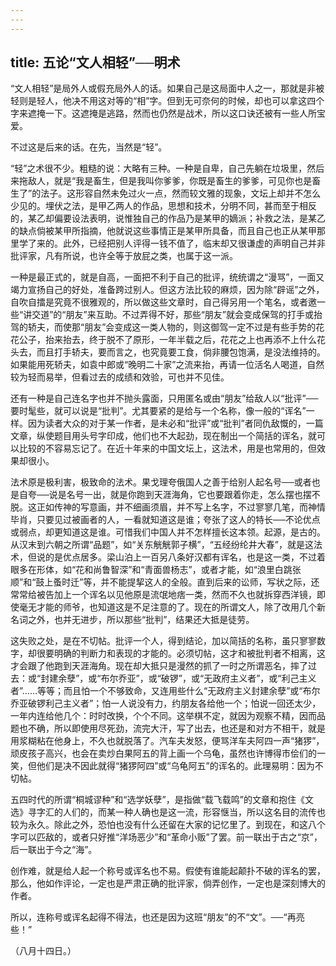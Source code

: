 ```yaml
---
---
---
```

title: 五论“文人相轻”──明术
---



“文人相轻”是局外人或假充局外人的话。如果自己是这局面中人之一，那就是非被轻则是轻人，他决不用这对等的“相”字。但到无可奈何的时候，却也可以拿这四个字来遮掩一下。这遮掩是逃路，然而也仍然是战术，所以这口诀还被有一些人所宝爱。

不过这是后来的话。在先，当然是“轻”。

“轻”之术很不少。粗糙的说：大略有三种。一种是自卑，自己先躺在垃圾里，然后来拖敌人，就是“我是畜生，但是我叫你爹爹，你既是畜生的爹爹，可见你也是畜生了”的法子。这形容自然未免过火一点，然而较文雅的现象，文坛上却并不怎么少见的。埋伏之法，是甲乙两人的作品，思想和技术，分明不同，甚而至于相反的，某乙却偏要设法表明，说惟独自己的作品乃是某甲的嫡派；补救之法，是某乙的缺点倘被某甲所指摘，他就说这些事情正是某甲所具备，而且自己也正从某甲那里学了来的。此外，已经把别人评得一钱不值了，临末却又很谦虚的声明自己并非批评家，凡有所说，也许全等于放屁之类，也属于这一派。

一种是最正式的，就是自高，一面把不利于自己的批评，统统谓之“漫骂”，一面又竭力宣扬自己的好处，准备跨过别人。但这方法比较的麻烦，因为除“辟谣”之外，自吹自擂是究竟不很雅观的，所以做这些文章时，自己得另用一个笔名，或者邀一些“讲交道”的“朋友”来互助。不过弄得不好，那些“朋友”就会变成保驾的打手或抬驾的轿夫，而使那“朋友”会变成这一类人物的，则这御驾一定不过是有些手势的花花公子，抬来抬去，终于脱不了原形，一年半载之后，花花之上也再添不上什么花头去，而且打手轿夫，要而言之，也究竟要工食，倘非腰包饱满，是没法维持的。如果能用死轿夫，如袁中郎或“晚明二十家”之流来抬，再请一位活名人喝道，自然较为轻而易举，但看过去的成绩和效验，可也并不见佳。

还有一种是自己连名字也并不抛头露面，只用匿名或由“朋友”给敌人以“批评”──要时髦些，就可以说是“批判”。尤其要紧的是给与一个名称，像一般的“诨名”一样。因为读者大众的对于某一作者，是未必和“批评”或“批判”者同仇敌慨的，一篇文章，纵使题目用头号字印成，他们也不大起劲，现在制出一个简括的诨名，就可以比较的不容易忘记了。在近十年来的中国文坛上，这法术，用是也常用的，但效果却很小。

法术原是极利害，极致命的法术。果戈理夸俄国人之善于给别人起名号──或者也是自夸──说是名号一出，就是你跑到天涯海角，它也要跟着你走，怎么摆也摆不脱。这正如传神的写意画，并不细画须眉，并不写上名字，不过寥寥几笔，而神情毕肖，只要见过被画者的人，一看就知道这是谁；夸张了这人的特长──不论优点或弱点，却更知道这是谁。可惜我们中国人并不怎样擅长这本领。起源，是古的。从汉末到六朝之所谓“品题”，如“关东觥觥郭子横”，“五经纷纶井大春”，就是这法术，但说的是优点居多。梁山泊上一百另八条好汉都有诨名，也是这一类，不过着眼多在形体，如“花和尚鲁智深”和“青面兽杨志”，或者才能，如“浪里白跳张顺”和“鼓上蚤时迁”等，并不能提挈这人的全般。直到后来的讼师，写状之际，还常常给被告加上一个诨名以见他原是流氓地痞一类，然而不久也就拆穿西洋镜，即使毫无才能的师爷，也知道这是不足注意的了。现在的所谓文人，除了改用几个新名词之外，也并无进步，所以那些“批判”，结果还大抵是徒劳。

这失败之处，是在不切帖。批评一个人，得到结论，加以简括的名称，虽只寥寥数字，却很要明确的判断力和表现的才能的。必须切帖，这才和被批判者不相离，这才会跟了他跑到天涯海角。现在却大抵只是漫然的抓了一时之所谓恶名，摔了过去：或“封建余孽”，或“布尔乔亚”，或“破锣”，或“无政府主义者”，或“利己主义者”……等等；而且怕一个不够致命，又连用些什么“无政府主义封建余孽”或“布尔乔亚破锣利己主义者”；怕一人说没有力，约朋友各给他一个；怕说一回还太少，一年内连给他几个：时时改换，个个不同。这举棋不定，就因为观察不精，因而品题也不确，所以即使用尽死劲，流完大汗，写了出去，也还是和对方不相干，就是用浆糊粘在他身上，不久也就脱落了。汽车夫发怒，便骂洋车夫阿四一声“猪猡”，顽皮孩子高兴，也会在卖炒白果阿五的背上画一个乌龟，虽然也许博得市侩们的一笑，但他们是决不因此就得“猪猡阿四”或“乌龟阿五”的诨名的。此理易明：因为不切帖。

五四时代的所谓“桐城谬种”和“选学妖孽”，是指做“载飞载鸣”的文章和抱住《文选》寻字汇的人们的，而某一种人确也是这一流，形容惬当，所以这名目的流传也较为永久。除此之外，恐怕也没有什么还留在大家的记忆里了。到现在，和这八个字可以匹敌的，或者只好推“洋场恶少”和“革命小贩”了罢。前一联出于古之“京”，后一联出于今之“海”。

创作难，就是给人起一个称号或诨名也不易。假使有谁能起颠扑不破的诨名的罢，那么，他如作评论，一定也是严肃正确的批评家，倘弄创作，一定也是深刻博大的作者。

所以，连称号或诨名起得不得法，也还是因为这班“朋友”的不“文”。──“再亮些！”

（八月十四日。）